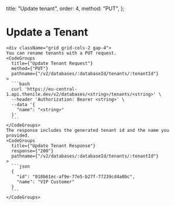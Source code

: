   title: "Update tenant",
  order: 4,
  method: "PUT",
};

# Update a Tenant

    <div className="grid grid-cols-2 gap-4">
    You can rename tenants with a PUT request.
    <CodeGroups
      title={"Update Tenant Request"}
      method={"PUT"}
      pathname={"/v2/databases/:databaseId/tenants/:tenantId"}
    >
      ```bash
      curl 'https://eu-central-1.api.thenile.dev/v2/databases/<string>/tenants/<string>' \
      --header 'Authorization: Bearer <string>' \
      --data '{
        "name": "<string>"
      }'
      ```
    </CodeGroups>
    The response includes the generated tenant id and the name you provided.
    <CodeGroups
      title={"Update Tenant Response"}
      response={"200"}
      pathname={"/v2/databases/:databaseId/tenants/:tenantId"}
    >
      ```json
      {
        "id": "018b61ec-af9e-77e5-b27f-77239cd4a0bc",
        "name": "VIP Customer"
      }
      ```
    </CodeGroups>

</div>
